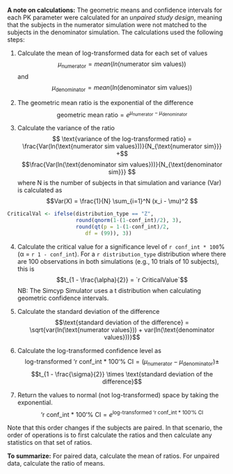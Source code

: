**A note on calculations:** The geometric means and confidence intervals for each PK parameter were calculated for an *unpaired study design*, meaning that the subjects in the numerator simulation were not matched to the subjects in the denominator simulation. The calculations used the following steps:

1. Calculate the mean of log-transformed data for each set of values $$\mu_\text{numerator}=mean(ln(\text{numerator sim values}))$$ and $$\mu_\text{denominator}=mean(ln(\text{denominator sim values}))$$

2. The geometric mean ratio is the exponential of the difference $$\text{geometric mean ratio} = e^{\mu_\text{numerator} - \mu_\text{denominator}} $$

3. Calculate the variance of the ratio $$ \text{variance of the log-transformed ratio} = \frac{Var(ln(\text{numerator sim values}))}{N_{\text{numerator sim}}} +$$ $$\frac{Var(ln(\text{denominator sim values}))}{N_{\text{denominator sim}}} $$
where N is the number of subjects in that simulation and variance (Var) is calculated as $$Var(X) = \frac{1}{N} \sum_{i=1}^N (x_i - \mu)^2 $$ 

```r

CriticalVal <- ifelse(distribution_type == "Z", 
                      round(qnorm(1-(1-conf_int)/2), 3), 
                      round(qt(p = 1-(1-conf_int)/2, 
                         df = (99)), 3))
```

4. Calculate the critical value for a significance level of `r conf_int * 100`% (&alpha; = `r 1 - conf_int`). For a `r distribution_type` distribution where there are 100 observations in both simulations (e.g., 10 trials of 10 subjects), this is  $$t_{1 - \frac{\alpha}{2}} = `r CriticalValue`$$ NB: The Simcyp Simulator uses a t distribution when calculating geometric confidence intervals. 

5. Calculate the standard deviation of the difference $$\text{standard deviation of the difference} = \sqrt{var(ln(\text{numerator values})) + var(ln(\text{denominator values}))}$$

6. Calculate the log-transformed confidence level as $$\text{log-transformed `r conf_int * 100`% CI} = (\mu_\text{numerator} - \mu_\text{denominator}) \pm$$ $$t_{1 - \frac{\sigma}{2}} \times \text{standard deviation of the difference}$$

6. Return the values to normal (not log-transformed) space by taking the exponential. $$ \text{`r conf_int * 100`% CI} = e^{\text{log-transformed `r conf_int * 100`% CI}}$$

Note that this order changes if the subjects are paired. In that scenario, the order of operations is to first calculate the ratios and then calculate any statistics on that set of ratios. 

**To summarize:** For paired data, calculate the mean of ratios. For unpaired data, calculate the ratio of means.  



